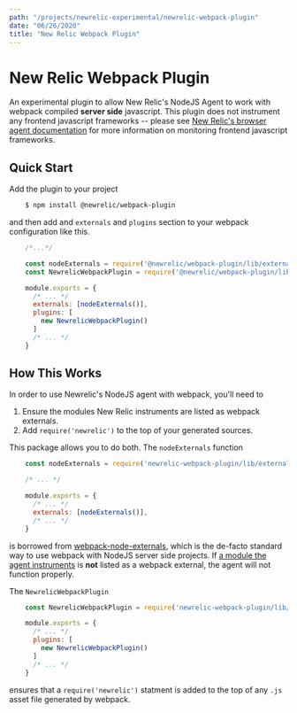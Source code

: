 ```yaml
---
path: "/projects/newrelic-experimental/newrelic-webpack-plugin"
date: "06/26/2020"
title: "New Relic Webpack Plugin"
---
```



# New Relic Webpack Plugin

An experimental plugin to allow New Relic's NodeJS Agent to work with webpack compiled **server side** javascript.  This plugin does not instrument any frontend javascript frameworks -- please see [New Relic's browser agent documentation](https://docs.newrelic.com/docs/browser/new-relic-browser/installation/install-new-relic-browser-agent) for more information on monitoring frontend javascript frameworks.

## Quick Start

Add the plugin to your project

```bash
    $ npm install @newrelic/webpack-plugin
```

and then add and `externals` and `plugins` section to your webpack configuration like this.

```javascript
    /*...*/

    const nodeExternals = require('@newrelic/webpack-plugin/lib/externals')
    const NewrelicWebpackPlugin = require('@newrelic/webpack-plugin/lib/NewrelicWebpackPlugin')

    module.exports = {
      /* ... */
      externals: [nodeExternals()],
      plugins: [
        new NewrelicWebpackPlugin()
      ]
      /* ... */
    }
```

## How This Works

In order to use Newrelic's NodeJS agent with webpack, you'll need to

1. Ensure the modules New Relic instruments are listed as webpack externals.
2. Add `require('newrelic')` to the top of your generated sources.

This package allows you to do both.  The `nodeExternals` function

```javascript
    const nodeExternals = require('newrelic-webpack-plugin/lib/externals')

    /* ... */

    module.exports = {
      /* ... */
      externals: [nodeExternals()],
      /* ... */
    }
```

is borrowed from [webpack-node-externals](https://www.npmjs.com/package/webpack-node-externals), which is the de-facto standard way to use webpack with NodeJS server side projects. If [a module the agent instruments](https://github.com/newrelic/node-newrelic/blob/master/lib/instrumentations.js#L6) is **not** listed as a webpack external, the agent will not function properly.

The `NewrelicWebpackPlugin`

```javascript
    const NewrelicWebpackPlugin = require('newrelic-webpack-plugin/lib/NewrelicWebpackPlugin')

    module.exports = {
      /* ... */
      plugins: [
        new NewrelicWebpackPlugin()
      ]
      /* ... */
    }
```

ensures that a `require('newrelic')` statment is added to the top of any `.js` asset file generated by webpack.
